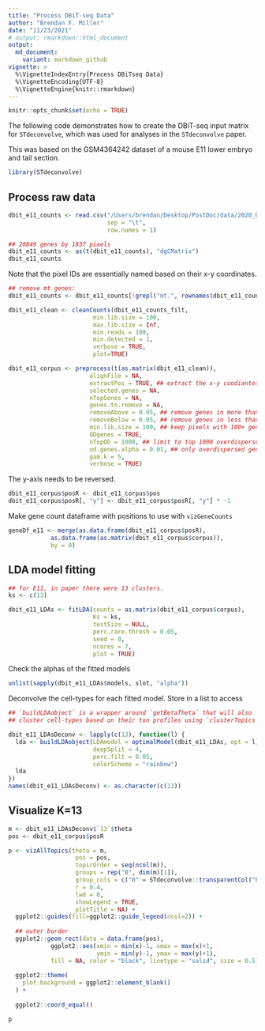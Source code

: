 ```yaml
---
title: "Process DBiT-seq Data"
author: "Brendan F. Miller"
date: "11/23/2021"
# output: rmarkdown::html_document
output:
  md_document:
    variant: markdown_github
vignette: >
  %\VignetteIndexEntry{Process DBiTseq Data}
  %\VignetteEncoding{UTF-8}
  %\VignetteEngine{knitr::rmarkdown}
---
```


```r
knitr::opts_chunk$set(echo = TRUE)
```

The following code demonstrates how to create the DBiT-seq input matrix
for `STdeconvolve`, which was used for analyses in the `STdeconvolve` paper.

This was based on the GSM4364242 dataset of a mouse E11 lower embryo and tail section.

```r
library(STdeconvolve)
```

## Process raw data

```r

dbit_e11_counts <- read.csv("/Users/brendan/Desktop/PostDoc/data/2020_DBiT-seq/GSE137986_RAW/GSM4364242_E11-1L.tsv",
                            sep = "\t",
                            row.names = 1)

## 20849 genes by 1837 pixels
dbit_e11_counts <- as(t(dbit_e11_counts), "dgCMatrix")
dbit_e11_counts

```

Note that the pixel IDs are essentially named based on their x-y coordinates. 

```r

## remove mt genes:
dbit_e11_counts <- dbit_e11_counts[!grepl("mt.", rownames(dbit_e11_counts)), ]

dbit_e11_clean <- cleanCounts(dbit_e11_counts_filt,
                        min.lib.size = 100,
                        max.lib.size = Inf,
                        min.reads = 100,
                        min.detected = 1,
                        verbose = TRUE,
                        plot=TRUE)

dbit_e11_corpus <- preprocess(t(as.matrix(dbit_e11_clean)),
                       alignFile = NA,
                       extractPos = TRUE, ## extract the x-y coodiantes from the pixel IDs
                       selected.genes = NA,
                       nTopGenes = NA,
                       genes.to.remove = NA,
                       removeAbove = 0.95, ## remove genes in more than 95% pixels
                       removeBelow = 0.05, ## remove genes in less than 5% of pixels
                       min.lib.size = 100, ## keep pixels with 100+ gene counts
                       ODgenes = TRUE,
                       nTopOD = 1000, ## limit to top 1000 overdispersed genes
                       od.genes.alpha = 0.01, ## only overdispersed genes with p.adj < 0.01
                       gam.k = 5,
                       verbose = TRUE)

```

The y-axis needs to be reversed.

```r

dbit_e11_corpus$posR <- dbit_e11_corpus$pos
dbit_e11_corpus$posR[, "y"] <- dbit_e11_corpus$posR[, "y"] * -1

```

Make gene count dataframe with positions to use with `vizGeneCounts`

```r

geneDf_e11 <- merge(as.data.frame(dbit_e11_corpus$posR),
            as.data.frame(as.matrix(dbit_e11_corpus$corpus)),
            by = 0)

```

## LDA model fitting

```r

## for E11, in paper there were 13 clusters.
ks <- c(13)

dbit_e11_LDAs <- fitLDA(counts = as.matrix(dbit_e11_corpus$corpus),
                        Ks = ks,
                        testSize = NULL,
                        perc.rare.thresh = 0.05,
                        seed = 0,
                        ncores = 7,
                        plot = TRUE)

```

Check the alphas of the fitted models

```r

unlist(sapply(dbit_e11_LDAs$models, slot, "alpha"))

```

Deconvolve the cell-types for each fitted model. Store in a list to access 

```r

## `buildLDAobject` is a wrapper around `getBetaTheta` that will also
## cluster cell-types based on their txn profiles using `clusterTopics`.

dbit_e11_LDAsDeconv <- lapply(c(13), function(l) {
  lda <- buildLDAobject(LDAmodel = optimalModel(dbit_e11_LDAs, opt = l),
                        deepSplit = 4,
                        perc.filt = 0.05, 
                        colorScheme = "rainbow")
  lda
})
names(dbit_e11_LDAsDeconv) <- as.character(c(13))

```

## Visualize K=13 

```r

m <- dbit_e11_LDAsDeconv$`13`$theta
pos <- dbit_e11_corpus$posR

p <- vizAllTopics(theta = m,
                   pos = pos,
                   topicOrder = seq(ncol(m)),
                   groups = rep("0", dim(m)[1]),
                   group_cols = c("0" = STdeconvolve::transparentCol("black", percent = 100)),
                   r = 0.4,
                   lwd = 0,
                   showLegend = TRUE,
                   plotTitle = NA) +
  ggplot2::guides(fill=ggplot2::guide_legend(ncol=2)) +
  
  ## outer border
  ggplot2::geom_rect(data = data.frame(pos),
            ggplot2::aes(xmin = min(x)-1, xmax = max(x)+1,
                         ymin = min(y)-1, ymax = max(y)+1),
            fill = NA, color = "black", linetype = "solid", size = 0.5) +
  
  ggplot2::theme(
    plot.background = ggplot2::element_blank()
  ) +
  
  ggplot2::coord_equal()

p

```

